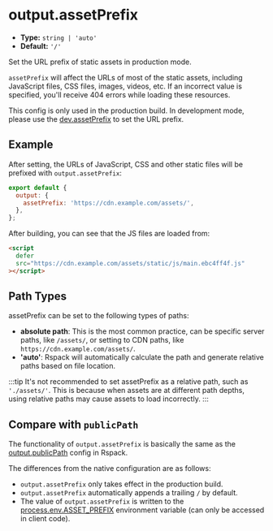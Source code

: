 # output.assetPrefix

- **Type:** `string | 'auto'`
- **Default:** `'/'`

Set the URL prefix of static assets in production mode.

`assetPrefix` will affect the URLs of most of the static assets, including JavaScript files, CSS files, images, videos, etc. If an incorrect value is specified, you'll receive 404 errors while loading these resources.

This config is only used in the production build. In development mode, please use the [dev.assetPrefix](/config/dev/asset-prefix) to set the URL prefix.

## Example

After setting, the URLs of JavaScript, CSS and other static files will be prefixed with `output.assetPrefix`:

```js
export default {
  output: {
    assetPrefix: 'https://cdn.example.com/assets/',
  },
};
```

After building, you can see that the JS files are loaded from:

```html
<script
  defer
  src="https://cdn.example.com/assets/static/js/main.ebc4ff4f.js"
></script>
```

## Path Types

assetPrefix can be set to the following types of paths:

- **absolute path**: This is the most common practice, can be specific server paths, like `/assets/`, or setting to CDN paths, like `https://cdn.example.com/assets/`.
- **'auto'**: Rspack will automatically calculate the path and generate relative paths based on file location.

:::tip
It's not recommended to set assetPrefix as a relative path, such as `'./assets/'`. This is because when assets are at different path depths, using relative paths may cause assets to load incorrectly.
:::

## Compare with `publicPath`

The functionality of `output.assetPrefix` is basically the same as the [output.publicPath](https://rspack.dev/config/output#outputpublicpath) config in Rspack.

The differences from the native configuration are as follows:

- `output.assetPrefix` only takes effect in the production build.
- `output.assetPrefix` automatically appends a trailing `/` by default.
- The value of `output.assetPrefix` is written to the [process.env.ASSET_PREFIX](/guide/advanced/env-vars#processenvasset_prefix) environment variable (can only be accessed in client code).

